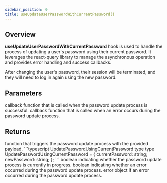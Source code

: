 ```yaml
---
sidebar_position: 0
title: useUpdateUserPasswordWithCurrentPassword()
---
```


## Overview

**useUpdateUserPasswordWithCurrentPassword** hook is used to handle the process of updating a user's password using their current password.
It leverages the react-query library to manage the asynchronous operation and provides error handling and success callbacks.

<Warning>
  After changing the user's password, their session will be terminated, and they will need to log in again using the new password.
</Warning>

## Parameters

<ResponseField name="onSuccess" type="() => void" required>
  callback function that is called when the password update process is successful.
  <SessionType />
</ResponseField>

<ResponseField name="onError" type="HttpErrorCallback" required>
  callback function that is called when an error occurs during the password update process.
  <HttpErrorCallbackType />
</ResponseField>

## Returns

<ResponseField name="updateUserPassword" type="(payload: UpdatePasswordUsingCurrentPassword) => void">
  function that triggers the password update process with the provided payload.
```typescript UpdatePasswordUsingCurrentPassword type
type UpdatePasswordUsingCurrentPassword = {
  currentPassword: string;
  newPassword: string;
};
  ```
</ResponseField>

<ResponseField name="isLoading" type="boolean">
  boolean indicating whether the password update process is currently in progress.
</ResponseField>

<ResponseField name="isError" type="boolean">
  boolean indicating whether an error occurred during the password update process.
</ResponseField>

<ResponseField name="error" type="HttpError | Error | null">
  error object if an error occurred during the password update process.
</ResponseField>
